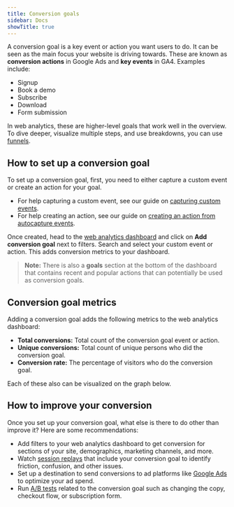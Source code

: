 ```yaml
---
title: Conversion goals
sidebar: Docs
showTitle: true
---
```


A conversion goal is a key event or action you want users to do. It can be seen as the main focus your website is driving towards. These are known as **conversion actions** in Google Ads and **key events** in GA4. Examples include:

- Signup
- Book a demo
- Subscribe
- Download
- Form submission

In web analytics, these are higher-level goals that work well in the overview. To dive deeper, visualize multiple steps, and use breakdowns, you can use [funnels](/docs/product-analytics/funnels). 

## How to set up a conversion goal

To set up a conversion goal, first, you need to either capture a custom event or create an action for your goal.

- For help capturing a custom event, see our guide on [capturing custom events](/docs/getting-started/send-events#2-capture-custom-events).
- For help creating an action, see our guide on [creating an action from autocapture events](/docs/getting-started/actions-and-insights).

Once created, head to the [web analytics dashboard](https://us.posthog.com/web) and click on **Add conversion goal** next to filters. Search and select your custom event or action. This adds conversion metrics to your dashboard.

<ProductScreenshot
  imageLight = "https://res.cloudinary.com/dmukukwp6/image/upload/Clean_Shot_2024_11_04_at_12_29_08_3bba14e7e9.png"
  imageDark = "https://res.cloudinary.com/dmukukwp6/image/upload/Clean_Shot_2024_11_04_at_12_28_25_689e6c893d.png"
  alt="Web analytics dashboard" 
  classes="rounded"
/>

> **Note:** There is also a **goals** section at the bottom of the dashboard that contains recent and popular actions that can potentially be used as conversion goals.

## Conversion goal metrics

Adding a conversion goal adds the following metrics to the web analytics dashboard:

- **Total conversions:** Total count of the conversion goal event or action.
- **Unique conversions:** Total count of unique persons who did the conversion goal.
- **Conversion rate:** The percentage of visitors who do the conversion goal.

Each of these also can be visualized on the graph below.

<ProductScreenshot
  imageLight = "https://res.cloudinary.com/dmukukwp6/image/upload/Clean_Shot_2024_11_04_at_14_31_16_2x_dc796cf835.png"
  imageDark = "https://res.cloudinary.com/dmukukwp6/image/upload/Clean_Shot_2024_11_04_at_14_31_36_2x_3984f9ed5f.png"
  alt="Web analytics dashboard" 
  classes="rounded"
/>

## How to improve your conversion

Once you set up your conversion goal, what else is there to do other than improve it? Here are some recommendations:

- Add filters to your web analytics dashboard to get conversion for sections of your site, demographics, marketing channels, and more.
- Watch [session replays](/docs/session-replay) that include your conversion goal to identify friction, confusion, and other issues.
- Set up a destination to send conversions to ad platforms like [Google Ads](/docs/cdp/destinations/google-ads) to optimize your ad spend.
- Run [A/B tests](/docs/experiments) related to the conversion goal such as changing the copy, checkout flow, or subscription form.
